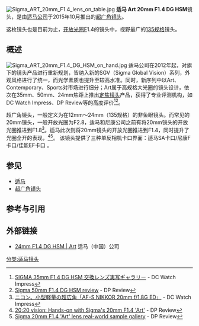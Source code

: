 [[File:Sigma_ART_20mm_F1.4_lens_on_table.jpg|thumb]]
'''适马 Art 20mm F1.4 DG HSM'''镜头，是由[[适马|适马公司]]于2015年10月推出的[[超广角镜头|超广角镜头]]。

这枚镜头也是目前为止，[[光圈|开放光圈]]F1.4的镜头中，视野最广的[[135底片|135规格]]镜头。
==概述==
[[File:Sigma_ART_20mm_F1.4_DG_HSM_on_hand.jpg|thumb]]
适马公司在2012年起，对旗下的镜头产品进行重新规划，皆纳入新的SGV（Sigma Global Vision）系列，外观风格进行了统一，而光学素质也提升至较高水准。同时，新序列中以Art、Contemporary、Sports对市场进行细分；Art属于高规格大光圈的镜头设计，依次在35mm、50mm、24mm焦距上推出[[定焦镜头|定焦镜头]]产品，获得了专业评测机构，如DC Watch Impress、DP Review等的高度评价<ref>[http://dc.watch.impress.co.jp/docs/review/lens_review/20121127_575328.html SIGMA 35mm F1.4 DG HSM 交換レンズ実写ギャラリー] - DC Watch Impress{{ja}}</ref><ref>[http://www.dpreview.com/reviews/sigma-50mm-f1-4-dg-hsm Sigma 50mm F1.4 DG HSM review] - DP Review{{en}}</ref>。

超广角镜头，一般定义为在12mm～24mm（135规格）的非鱼眼镜头。而常见的20mm镜头，一般开放光圈为F2.8，适马和尼康公司之前有将20mm镜头的开放光圈推进到F1.8<ref>[http://dc.watch.impress.co.jp/docs/news/20140912_666519.html ニコン、小型軽量の超広角「AF-S NIKKOR 20mm f/1.8G ED」] - DC Watch Impress{{ja}}</ref>。适马此次则将20mm镜头的开放光圈推进到F1.4，同时提升了光圈全开的表现，<ref>[http://www.dpreview.com/articles/1377431932/20-20-vision-hands-on-with-sigma-s-20mm-f1-4-art 20:20 vision: Hands-on with Sigma's 20mm F1.4 'Art'] - DP Review{{en}}</ref><ref>[http://www.dpreview.com/articles/6792789565/sigma-20mm-f1-4-art-lens-real-world-sample-gallery Sigma 20mm F1.4 'Art' lens real-world sample gallery] - DP Review{{en}}</ref>。
该镜头提供了三种单反相机卡口界面：适马SA卡口/尼康F卡口/佳能EF卡口 。

==参见==
*[[适马|适马]]
*[[超广角镜头|超广角镜头]]

==参考与引用==
{{reflist|2}}

==外部链接==
*[https://web.archive.org/web/20160526135349/http://www.sigma-photo.com.cn/lens/wide/20_14_A015/  24mm F1.4 DG HSM | Art] 适马（中国）公司

[[分类:适马镜头|分类:适马镜头]]